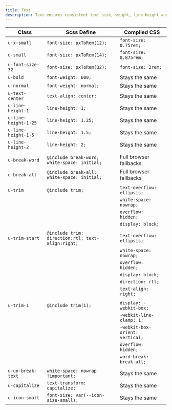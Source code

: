 ```yaml
---
title: Text
description: Text ensures consistent text size, weight, line height and breaks across our products.
---
```


| Class                | Scss Define                                       | Compiled CSS          |
| -------------------- | ------------------------------------------------- | --------------------- |
| `u-x-small`          | `font-size: pxToRem(12);`                         | `font-size: 0.75rem;` |
| `u-small`            | `font-size: pxToRem(14);`                         | `font-size: 0.875rem;`|
| `u-font-size-32`     | `font-size: pxToRem(32);`                         | `font-size: 2rem;`    |
| `u-bold`             | `font-weight: 600;`                               | Stays the same        |
| `u-normal`           | `font-weight: normal;`                            | Stays the same        |
| `u-text-center`      | `text-align: center;`                             | Stays the same        |
| `u-line-height-1`    | `line-height: 1;`                                 | Stays the same        |
| `u-line-height-1-25` | `line-height: 1.25;`                              | Stays the same        |
| `u-line-height-1-5`  | `line-height: 1.5;`                               | Stays the same        |
| `u-line-height-2`    | `line-height: 2;`                                 | Stays the same        |
|                      |                                                   |                       |
| `u-break-word`       | `@include break-word; white-space: initial;`      | Full browser fallbacks |
| `u-break-all`        | `@include break-all; white-space: initial;`       | Full browser fallbacks |
|                      |                                                   |                       |
| `u-trim`             | `@include trim;`                                  | `text-overflow: ellipsis;`    |
|                      |                                                   | `white-space: nowrap;`        |
|                      |                                                   | `overflow: hidden;`           |
|                      |                                                   | `display: block;`             |
|                      |                                                   |                       |
| `u-trim-start`       | `@include trim; direction:rtl; text-align:right;` | `text-overflow: ellipsis;`    |
|                      |                                                   | `white-space: nowrap;`        |
|                      |                                                   | `overflow: hidden;`           |
|                      |                                                   | `display: block;`             |
|                      |                                                   | `direction: rtl;`             |
|                      |                                                   | `text-align: right;`          |
|                      |                                                   |                       |
| `u-trim-1`           | `@include trim(1);`                               | `display: -webkit-box;`       |
|                      |                                                   | `-webkit-line-clamp: 1;`      |
|                      |                                                   | `-webkit-box-orient: vertical;`|
|                      |                                                   | `overflow: hidden;`           |
|                      |                                                   | `word-break: break-all;`      |
|                      |                                                   |                       |
| `u-un-break-text`    | `white-space: nowrap !important;`                 | Stays the same        |
| `u-capitalize`       | `text-transform: capitalize;`                     | Stays the same        |
| `u-icon-small`       | `font-size: var(--icon-size-small);`              | Stays the same        |
